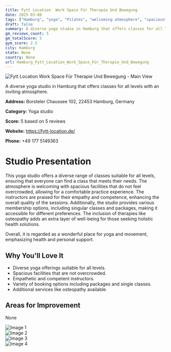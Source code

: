 ```yaml
---
title: Fytt Location  Work Space Für Therapie Und Bewegung
date: 2025-03-08
tags: ["Hamburg", "yoga", "Pilates", "welcoming atmosphere", "spacious", "Hamburg"]  
draft: false
summary: A diverse yoga studio in Hamburg that offers classes for all levels with an inviting atmosphere.
gm_reviews_count: 5
gm_totalScore: 5
gym_score: 2.5
city: Hamburg
state: None
country: None
url: Hamburg_Fytt_Location_Work_Space_Für_Therapie_Und_Bewegung
---
```


<div className="aspect-[16/9] relative my-8">
  <img 
    src="https://lh5.googleusercontent.com/p/AF1QipOF9ECQeRZ_oLLWGEFEivsvSt20jPjV_pIRrfmF=w1920-h1080-k-no"
    alt="Fytt Location  Work Space Für Therapie Und Bewegung - Main View"
    className="object-cover absolute inset-0 w-full h-full rounded-lg"
  />
</div>

A diverse yoga studio in Hamburg that offers classes for all levels with an inviting atmosphere.

**Address:** Borsteler Chaussee 102, 22453 Hamburg, Germany

**Category:** Yoga studio

**Score:** 5 based on 5 reviews

**Website:** https://fytt-location.de/

**Phone:** +49 177 5149363

# Studio Presentation

This yoga studio offers a diverse range of classes suitable for all levels, ensuring that everyone can find a class that meets their needs. The atmosphere is welcoming with spacious facilities that do not feel overcrowded, allowing for a comfortable practice experience. The instructors are praised for their empathy and competence, enhancing the overall quality of the sessions. Additionally, the studio provides various membership options, including singular classes and packages, making it accessible for different preferences. The inclusion of therapies like osteopathy adds an extra layer of well-being for those seeking holistic health solutions.

Overall, it is regarded as a wonderful place for yoga and movement, emphasizing health and personal support.

## Why You'll Love It

- Diverse yoga offerings suitable for all levels.
- Spacious facilities that are not overcrowded.
- Empathetic and competent instructors.
- Variety of booking options including packages and single classes.
- Additional services like osteopathy available.

## Areas for Improvement

None

<div className="grid grid-cols-1 xl:grid-cols-2 gap-4 my-8">
<div className="aspect-[4/3] relative"><img src="https://lh3.googleusercontent.com/p/AF1QipOAo3KveJWxRKqSGArnVVSzSvtmshyLHyqQgDAn=w1920-h1080-k-no" alt="Image 1" className="object-cover absolute inset-0 w-full h-full rounded-lg" /></div>
<div className="aspect-[4/3] relative"><img src="https://lh5.googleusercontent.com/p/AF1QipN-alozjtAKxL0pABfMBUeXWuPEoyKrmZygjBB9=w1920-h1080-k-no" alt="Image 2" className="object-cover absolute inset-0 w-full h-full rounded-lg" /></div>
<div className="aspect-[4/3] relative"><img src="https://lh5.googleusercontent.com/p/AF1QipM8SXtJFLzInp0taA0yy4PJhNCkuaT_8ohba8GN=w1920-h1080-k-no" alt="Image 3" className="object-cover absolute inset-0 w-full h-full rounded-lg" /></div>
<div className="aspect-[4/3] relative"><img src="https://lh5.googleusercontent.com/p/AF1QipMC362BKZvja7X8tySw2yS2XgaPvE1hl20ZQnmA=w1920-h1080-k-no" alt="Image 4" className="object-cover absolute inset-0 w-full h-full rounded-lg" /></div>
</div>